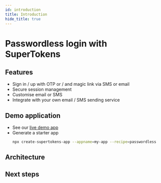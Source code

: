 ```yaml
---
id: introduction
title: Introduction
hide_title: true
---
```



# Passwordless login with SuperTokens

## Features

- Sign in / up with OTP or / and magic link via SMS or email <br/>
- Secure session management <br/>
- Customise email or SMS <br/>
- Integrate with your own email / SMS sending service <br/>

## Demo application

- See our [live demo app](https://emailpassword.demo.supertokens.com/)
- Generate a starter app
    ```bash
    npx create-supertokens-app --appname=my-app --recipe=passwordless
    ```

## Architecture


<Architecture />

## Next steps


<NextSteps />